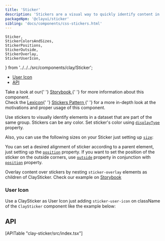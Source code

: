 ```yaml
---
title: 'Sticker'
description: 'Stickers are a visual way to quickly identify content in a different way than badges and labels.'
packageNpm: '@clayui/sticker'
sibling: 'docs/components/css-stickers.html'
---
```


	Sticker,
	StickerColorsAndSizes,
	StickerPositions,
	StickerOutside,
	StickerOverlay,
	StickerUserIcon,
} from '../../../src/components/clay/Sticker';

<div class="nav-toc-absolute">
<div class="nav-toc">

-   [User Icon](#user-icon)
-   [API](#api)

</div>
</div>

<div class="clay-site-alert alert alert-warning">
	Take a look at our{' '}
	<a href="https://storybook-clayui.netlify.com/?path=/story/claysticker--default">
		Storybook
	</a>{' '}
	for more information about this component.
</div>

<div class="clay-site-alert alert alert-info">
	Check the <a href="https://liferay.design/lexicon/">Lexicon</a>{' '}
	<a href="https://liferay.design/lexicon/core-components/stickers/">
		Stickers Pattern
	</a>{' '}
	for a more in-depth look at the motivations and proper usage of this
	component.
</div>

Use stickers to visually identify elements in a dataset that are part of the same group. Stickers can be any color. Set sticker's color using [`displayType`](#api-displayType) property.

Also, you can use the following sizes on your Sticker just setting up [`size`](#api-size):

<StickerColorsAndSizes />

You can set a desired alignment of sticker according to a parent element, just setting up the [`position`](#api-position) property. If you want to set the position of the sticker on the outside corners, use [`outside`](#api-outside) property in conjunction with [`position`](#api-position) property.

Overlay content over stickers by nesting `sticker-overlay` elements as children of ClaySticker. Check our example on [Storybook](https://storybook-clayui.netlify.com/?path=/story/claysticker--overlay)

### User Icon

Use a ClaySticker as User Icon just adding `sticker-user-icon` on className of the `ClaySticker` component like the example below:

<StickerUserIcon />

## API

<div>[APITable "clay-sticker/src/index.tsx"]</div>
